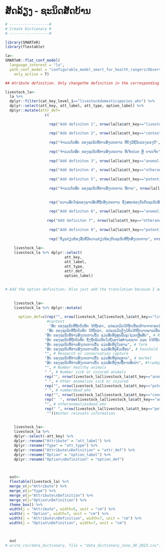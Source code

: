 # ສັດລ້ຽງ - ຊະນິດສັດບ້ານ {.unnumbered}

```r

# ------------------#
# Create Dictionary #
# ------------------#

library(SMARTeR)
library(flextable)

la<-
SMARTeR::flat_conf_model(
  language_interest = "lo",
  path_conf_model = "configurable_model_smart_for_health_rangers/Observations_Final_conf_model_smart_for_health_rangers.xml",
    only_active = T)

## Atribute definition. Only changethe definition in the corresponding language because I am using the keys to subset the specific componenets.

livestock_la<-  
  la %>% 
  dplyr::filter(cat_key_level_1=="livestockdomesticspecies_whn") %>% 
  dplyr::select(att_key, att_label, att_type, option_label) %>% 
  dplyr::mutate(attr_def=
                  c(
                    
                    rep("Add definiton 1", nrow(la[la$att_key=="livestockdomesticspecies_whn" & la$cat_key_level_1=="livestockdomesticspecies_whn",])),
                    
                    rep("Add definiton 2", nrow(la[la$att_key=="context_whn" & la$cat_key_level_1=="livestockdomesticspecies_whn",])),
                    
                    rep("ຈໍານວນໂຕສັດ ຂອງຊະນິດທີ່ທ່ານສັງເກດການ ທີ່ຍັງມີຊີວິດແຂງແຮງດີ", nrow(la[la$att_key=="numberhealthy_whn" & la$cat_key_level_1=="livestockdomesticspecies_whn",])),
                    
                    rep("ຈໍານວນໂຕສັດ ຂອງຊະນິດທີ່ທ່ານສັງເກດການ ທີ່ເຈັບປ່ວຍ ຫຼື ບາດເຈັບ", nrow(la[la$att_key=="numbersickorinjured_whn" & la$cat_key_level_1=="livestockdomesticspecies_whn",])),
                    
                    rep("Add definiton 3", nrow(la[la$att_key=="anomaliesinsickorinjuredanimals_whn" & la$cat_key_level_1=="livestockdomesticspecies_whn",])),
                    
                    rep("Add definiton 4", nrow(la[la$att_key=="otheranomaliessickorinjured_whn" & la$cat_key_level_1=="livestockdomesticspecies_whn",])),
                    
                    rep("Add definiton 5", nrow(la[la$att_key=="potentialcausediseaseorinjury_whn" & la$cat_key_level_1=="livestockdomesticspecies_whn",])),
                    
                    rep("ຈໍານວນໂຕສັດ ຂອງຊະນິດທີ່ທ່ານສັງເກດການ ທີ່ຕາຍ", nrow(la[la$att_key=="numberdead_whn" & la$cat_key_level_1=="livestockdomesticspecies_whn",])),
                    
                    
                    rep("ຄວາມສົດໃໝ່ຂອງຊາກສັດທີ່ຖືກສັງເກດການ ຊຶ່ງສອດຄ່ອງກັນກັບຊະນິດສັດທີ່ໄດ້ຖືກບັນທຶກ. ສາມາດເລືອກໄດ້ຫຼາຍກວ່າໜຶ່ງໂຕເລືອກ. ໃຫ້ເລືອກເອົາ 'ບໍ່ມີສັດຕາຍ' ຖ້າຊະນິດສັດທີ່ສັງເກດການນັ້ນບໍ່ແມ່ນສັດຕາຍ", nrow(la[la$att_key=="conditiondeadanimals_whn" & la$cat_key_level_1=="livestockdomesticspecies_whn",])),
                    
                    rep("Add definiton 6", nrow(la[la$att_key=="anomaliesindeadanimals_whn" & la$cat_key_level_1=="livestockdomesticspecies_whn",])),
                    
                   rep("Add definiton 7", nrow(la[la$att_key=="otheranomaliesdead_whn" & la$cat_key_level_1=="livestockdomesticspecies_whn",])),
                    
                    rep("Add definiton 8", nrow(la[la$att_key=="potentialcausedeath_whn" & la$cat_key_level_1=="livestockdomesticspecies_whn",])),
                    
                    rep("ຂໍ້ມູນກ່ຽວຂ້ອງອື່ນທີ່ມີຄວາມກ່ຽວຂ້ອງກັບຊະນິດທີ່ຖືກສັງເກດການ", nrow(la[la$att_key=="otherrelevantinformation_whn" & la$cat_key_level_1=="livestockdomesticspecies_whn",])))) 
  
    livestock_la<-
    livestock_la %>% dplyr::select(
                           att_key,
                           att_label,
                           att_type,
                           attr_def, 
                           option_label)
    
    
# Add the option definition. Also just add the translation because I am using the keys to get to specific components.    
    
    
    livestock_la<-
    livestock_la %>% dplyr::mutate(
      
      option_def=c(rep("", nrow(livestock_la[livestock_la$att_key=="livestockdomesticspecies_whn",])),  # Species
                   #context
                    "ສັດ ຂອງຊະນິດທີ່ຖືກບັນທຶກ ໄດ້ຖືກລ່າ, ແຕ່ພວກມັນໄດ້ຖືກເຄື່ອນຍ້າຍຈາກຈຸດເດີມບ່ອນທີ່ມັນຖືກລ່າ. ຕົວຢ່າງ, ສັດທີ່ຖືກນາຍພານຈັບໃສ່ຄອກໄວ້ຢູ່ເຂດປ່າສະຫງວນ", #Hunted and Displaced             
                   "ສັດ ຂອງຊະນິດທີ່ຖືກບັນທຶກ ໄດ້ຖືກລ່າ, ແຕ່ພວກມັນຍັງບໍ່ທັນໄດ້ຖືກນາຍພານເຄື່ອນຍ້າຍຈາກຈຸດເດີມບ່ອນທີ່ສັດຖືກລ່າ. ຕົວຢ່າງ, ສັດທີ່ ຍັງຕິດຢູ່ກັບດັກ ທີ່ນາຍພານໃສ່ໄວ້", #Hunted and not Displaced  
                  "ສັດ ຂອງຊະນິດທີ່ທ່ານສັງເກດການນັ້ນ ແມ່ນສັດທີ່ຢູ່ສູນຟື້ນຟູ/ຊ່ວຍເຫຼືອສັດ", # Rescue/Rehabilitation Center
                  "ສັດ ຂອງຊະນິດທີ່ຖືກບັນທຶກ ຊຶ່ງຖືກພົບເຫັນໃນຖິ່ນອາໄສທໍາມະຊາດ ແລະ ບໍ່ໄດ້ຖືກລ່າ ຫຼື ຖືກຈັບ. ສັດເຫຼົ້ານີ້ ອາດຖືກຈັບມາ ເພື່ອຈຸດປະສົງການເຝົ້າລະວັງ", # free-ranging
                  "ສັດ ຂອງຊະນິດທີ່ທ່ານສັງເກດການນັ້ນ ແມ່ນສັດທີ່ຢູ່ໃນຟາມ", # farm
                  "ສັດ ຂອງຊະນິດທີ່ທ່ານສັງເກດການນັ້ນ ແມ່ນສັດທີ່ຢູ່ຄົວເຮືອນ", # houshold
                  "", # Research or conservation capture
                  "ສັດ ຂອງຊະນິດທີ່ທ່ານສັງເກດການນັ້ນ ແມ່ນສັດທີ່ຢູ່ຕະຫຼາດ", # market
                  "ສັດ ຂອງຊະນິດທີ່ທ່ານສັງເກດການນັ້ນ ແມ່ນສັດທີ່ຢູ່ຈຸດຊື້ຂາຍສັດປ່າ", #tradepost
                  "", # Number healthy animals
                  " ", # Number sick or injured animals
                  rep("", nrow(livestock_la[livestock_la$att_key=="anomaliesinsickorinjuredanimals_whn",])), #Anomalies in Sick or Injured Animals
                  " ", # Other anomalies sick or injured     
                  rep("", nrow(livestock_la[livestock_la$att_key=="potentialcausediseaseorinjury_whn",])),    
                  " ", # numberdead_whn     
                  rep("", nrow(livestock_la[livestock_la$att_key=="conditiondeadanimals_whn",])), # conditiondeadanimals_whn     
                  rep("  ", nrow(livestock_la[livestock_la$att_key=="anomaliesindeadanimals_whn",])), #Anomalies in Dead Animals
                  "", # otheranomaliesdead_whn     
                  rep(" ", nrow(livestock_la[livestock_la$att_key=="potentialcausedeath_whn",])), # potentialcausedeath_whn
                   ""))#other relevatn information
                  
                  
    livestock_la<-
    livestock_la %>% 
    dplyr::select(-att_key) %>% 
    dplyr::rename("Attribute" = "att_label") %>% 
    dplyr::rename("Type" = "att_type") %>% 
    dplyr::rename("Attribute\nDefinition" = "attr_def") %>% 
    dplyr::rename("Option" = "option_label") %>% 
    dplyr::rename("Option\nDefinition" = "option_def") 


  
  out<-  
  flextable(livestock_la) %>% 
  merge_v(j="Attribute") %>% 
  merge_v(j="Type") %>% 
  merge_v(j="Attribute\nDefinition") %>% 
  merge_v(j="Option\nDefinition") %>%
  theme_box() %>% 
  width(j = "Attribute", width=5, unit = "cm") %>% 
  width(j = "Option", width=7, unit = "cm") %>% 
  width(j = "Attribute\nDefinition", width=7, unit = "cm") %>% 
  width(j = "Option\nDefinition", width=7, unit = "cm")

  

  out
# write_csv(data_dictionary, file = "data_dictionary_June_30_2023.csv")

```


